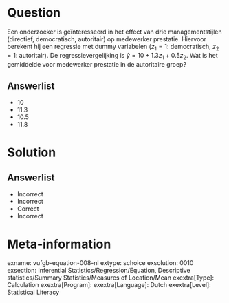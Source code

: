 Question
========

Een onderzoeker is geïnteresseerd in het effect van drie managementstijlen (directief, democratisch, autoritair) op medewerker prestatie. Hiervoor berekent hij een regressie met dummy variabelen ($z_{1} = 1$: democratisch, $z_{2} = 1$: autoritair). De regressievergelijking is $\hat{y} = 10+1.3z_{1}+0.5z_{2}$. Wat is het gemiddelde voor medewerker prestatie in de autoritaire groep?
  
Answerlist
----------
* 10
* 11.3
* 10.5
* 11.8


Solution
========

Answerlist
----------
* Incorrect
* Incorrect
* Correct
* Incorrect

Meta-information
================
exname: vufgb-equation-008-nl
extype: schoice
exsolution: 0010
exsection: Inferential Statistics/Regression/Equation, Descriptive statistics/Summary Statistics/Measures of Location/Mean
exextra[Type]: Calculation
exextra[Program]: 
exextra[Language]: Dutch
exextra[Level]: Statistical Literacy
